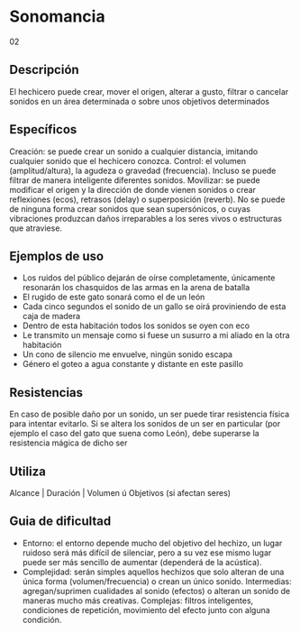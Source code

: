 # Sonomancia
<span className="hidden">02</span>

## Descripción

El hechicero puede crear, mover el origen, alterar a gusto, filtrar o cancelar sonidos en un área determinada o sobre unos objetivos determinados

## Específicos

Creación: se puede crear un sonido a cualquier distancia, imitando cualquier sonido que el hechicero conozca. Control: el volumen (amplitud/altura), la agudeza o gravedad (frecuencia). Incluso se puede filtrar de manera inteligente diferentes sonidos. Movilizar: se puede modificar el origen y la dirección de donde vienen sonidos o crear reflexiones (ecos), retrasos (delay) o superposición (reverb).
No se puede de ninguna forma crear sonidos que sean supersónicos, o cuyas vibraciones produzcan daños irreparables a los seres vivos o estructuras que atraviese.

## Ejemplos de uso

- Los ruidos del público dejarán de oírse completamente, únicamente resonarán los chasquidos de las armas en la arena de batalla
- El rugido de este gato sonará como el de un león
- Cada cinco segundos el sonido de un gallo se oirá proviniendo de esta caja de madera
- Dentro de esta habitación todos los sonidos se oyen con eco
- Le transmito un mensaje como si fuese un susurro a mi aliado en la otra habitación
- Un cono de silencio me envuelve, ningún sonido escapa
- Género el goteo a agua constante y distante en este pasillo

## Resistencias

En caso de posible daño por un sonido, un ser puede tirar resistencia física para intentar evitarlo.
Si se altera los sonidos de un ser en particular (por ejemplo el caso del gato que suena como León), debe superarse la resistencia mágica de dicho ser

## Utiliza

Alcance | Duración | Volumen ú Objetivos (si afectan seres)

## Guia de dificultad

- Entorno: el entorno depende mucho del objetivo del hechizo, un lugar ruidoso será más difícil de silenciar, pero a su vez ese mismo lugar puede ser más sencillo de aumentar (dependerá de la acústica). 
- Complejidad: serán simples aquellos hechizos que solo alteran de una única forma (volumen/frecuencia) o crean un único sonido. Intermedias: agregan/suprimen cualidades al sonido (efectos) o alteran un sonido de maneras mucho más creativas. Complejas: filtros inteligentes, condiciones de repetición, movimiento del efecto junto con alguna condición.

